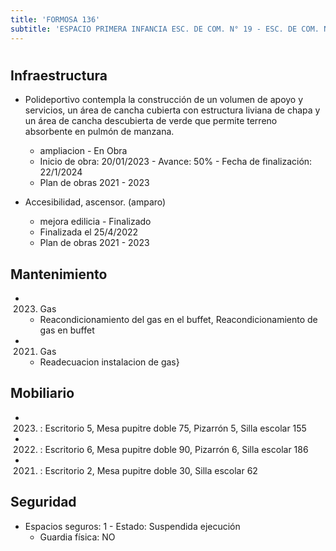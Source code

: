 ```yaml
---
title: 'FORMOSA 136'
subtitle: 'ESPACIO PRIMERA INFANCIA ESC. DE COM. N° 19 - ESC. DE COM. N° 19 JUAN MONTALVO - ESEA DANZA MASTRAZZI DANZA JUV. N°02'
---
```


#
## Infraestructura

* Polideportivo contempla la construcción de un volumen de apoyo y servicios, un área de cancha cubierta con estructura liviana de chapa y un área de cancha descubierta de verde que permite terreno absorbente en pulmón de manzana.
 
    + ampliacion - En Obra 
    + Inicio de obra: 20/01/2023 - Avance: 50% - Fecha de finalización: 22/1/2024 
    + Plan de obras 2021 - 2023 


* Accesibilidad, ascensor. (amparo) 
    + mejora edilicia - Finalizado 
    + Finalizada el 25/4/2022 
    + Plan de obras 2021 - 2023 






## Mantenimiento

*  (2023) Gas 
    + Reacondicionamiento del gas en el buffet, Reacondicionamiento de gas en buffet

*  (2021) Gas 
    + Readecuacion instalacion de gas}





## Mobiliario

*  (2023) : Escritorio 5, Mesa pupitre doble 75, Pizarrón 5, Silla escolar 155 

*  (2022) : Escritorio 6, Mesa pupitre doble 90, Pizarrón 6, Silla escolar 186 

*  (2021) : Escritorio 2, Mesa pupitre doble 30, Silla escolar 62 





## Seguridad

*  Espacios seguros: 1 - Estado: Suspendida ejecución 
    + Guardia física: NO



